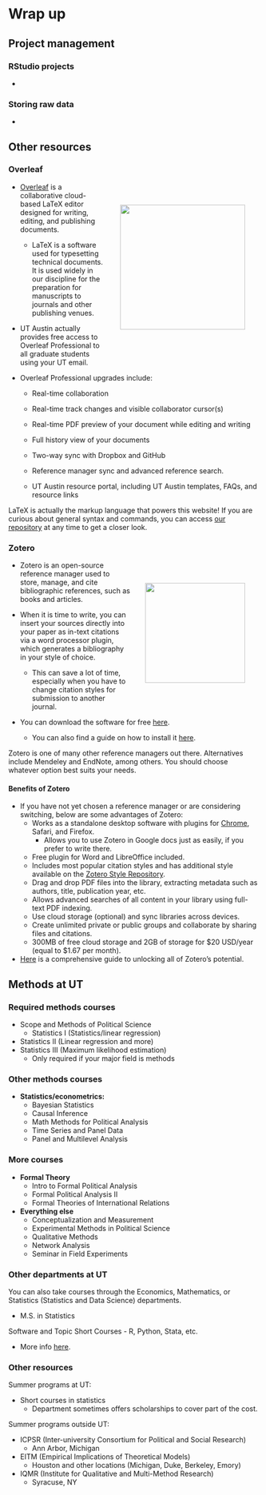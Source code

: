 # Wrap up

## Project management

### RStudio projects

-   

### Storing raw data

-   

## Other resources

### Overleaf

::: {style="float: right; position: relative; top: 0px; padding: 30px;"}
![](images/overleaf.png){width="250"}
:::

-   [Overleaf](https://www.overleaf.com/) is a collaborative cloud-based LaTeX editor designed for writing, editing, and publishing documents.

    -   LaTeX is a software used for typesetting technical documents. It is used widely in our discipline for the preparation for manuscripts to journals and other publishing venues.

-   UT Austin actually provides free access to Overleaf Professional to all graduate students using your UT email.

-   Overleaf Professional upgrades include:

    -   Real-time collaboration

    -   Real-time track changes and visible collaborator cursor(s)

    -   Real-time PDF preview of your document while editing and writing

    -   Full history view of your documents

    -   Two-way sync with Dropbox and GitHub

    -   Reference manager sync and advanced reference search.

    -   UT Austin resource portal, including UT Austin templates, FAQs, and resource links

::: callout-important
LaTeX is actually the markup language that powers this website! If you are curious about general syntax and commands, you can access [our repository](https://github.com/methodscamp/methodscamp.github.io) at any time to get a closer look.
:::

### Zotero

::: {style="float: right; position: relative; top: 0px; padding: 30px;"}
![](images/zotero_512x512x32.png){width="200"}
:::

-   Zotero is an open-source reference manager used to store, manage, and cite bibliographic references, such as books and articles.

-   When it is time to write, you can insert your sources directly into your paper as in-text citations via a word processor plugin, which generates a bibliography in your style of choice.

    -   This can save a lot of time, especially when you have to change citation styles for submission to another journal.

-   You can download the software for free [here](https://www.zotero.org/).

    -   You can also find a guide on how to install it [here](https://www.zotero.org/support/installation).

::: callout-note
Zotero is one of many other reference managers out there. Alternatives include Mendeley and EndNote, among others. You should choose whatever option best suits your needs.
:::

#### Benefits of Zotero

-   If you have not yet chosen a reference manager or are considering switching, below are some advantages of Zotero:
    -   Works as a standalone desktop software with plugins for [Chrome](https://chrome.google.com/webstore/detail/zotero-connector/ekhagklcjbdpajgpjgmbionohlpdbjgc), Safari, and Firefox.
        -   Allows you to use Zotero in Google docs just as easily, if you prefer to write there.
    -   Free plugin for Word and LibreOffice included.
    -   Includes most popular citation styles and has additional style available on the [Zotero Style Repository](https://www.zotero.org/styles).
    -   Drag and drop PDF files into the library, extracting metadata such as authors, title, publication year, etc.
    -   Allows advanced searches of all content in your library using full-text PDF indexing.
    -   Use cloud storage (optional) and sync libraries across devices.
    -   Create unlimited private or public groups and collaborate by sharing files and citations.
    -   300MB of free cloud storage and 2GB of storage for \$20 USD/year (equal to \$1.67 per month).
-   [Here](https://www.zotero.org/support/quick_start_guide) is a comprehensive guide to unlocking all of Zotero's potential.

## Methods at UT

### Required methods courses

-   Scope and Methods of Political Science
    -   Statistics I (Statistics/linear regression)
-   Statistics II (Linear regression and more)
-   Statistics III (Maximum likelihood estimation)
    -   Only required if your major field is methods

### Other methods courses

-   **Statistics/econometrics:**
    -   Bayesian Statistics
    -   Causal Inference
    -   Math Methods for Political Analysis
    -   Time Series and Panel Data
    -   Panel and Multilevel Analysis

### More courses

-   **Formal Theory**
    -   Intro to Formal Political Analysis
    -   Formal Political Analysis II
    -   Formal Theories of International Relations
-   **Everything else**
    -   Conceptualization and Measurement
    -   Experimental Methods in Political Science
    -   Qualitative Methods
    -   Network Analysis
    -   Seminar in Field Experiments

### Other departments at UT

You can also take courses through the Economics, Mathematics, or Statistics (Statistics and Data Science) departments.

-   M.S. in Statistics

Software and Topic Short Courses - R, Python, Stata, etc.

-   More info [here](https://stat.utexas.edu/training/software-short-courses).

### Other resources

Summer programs at UT:

-   Short courses in statistics
    -   Department sometimes offers scholarships to cover part of the cost.

Summer programs outside UT:

-   ICPSR (Inter-university Consortium for Political and Social Research)
    -   Ann Arbor, Michigan
-   EITM (Empirical Implications of Theoretical Models)
    -   Houston and other locations (Michigan, Duke, Berkeley, Emory)
-   IQMR (Institute for Qualitative and Multi-Method Research)
    -   Syracuse, NY
